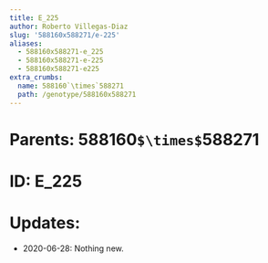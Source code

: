 ```yaml
---
title: E_225
author: Roberto Villegas-Diaz
slug: '588160x588271/e-225'
aliases:
  - 588160x588271-e_225
  - 588160x588271-e-225
  - 588160x588271-e225
extra_crumbs:
  name: 588160`\times`588271
  path: /genotype/588160x588271
---
```


# **Parents**: 588160`$\times$`588271
# **ID**: E_225
# **Updates**: 
 - 2020-06-28: Nothing new.
